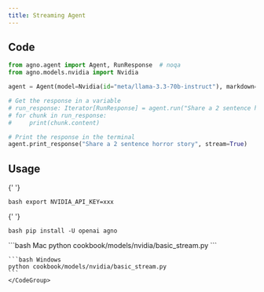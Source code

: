 ```yaml
---
title: Streaming Agent
---
```


## Code

```python cookbook/models/nvidia/basic_stream.py
from agno.agent import Agent, RunResponse  # noqa
from agno.models.nvidia import Nvidia

agent = Agent(model=Nvidia(id="meta/llama-3.3-70b-instruct"), markdown=True)

# Get the response in a variable
# run_response: Iterator[RunResponse] = agent.run("Share a 2 sentence horror story", stream=True)
# for chunk in run_response:
#     print(chunk.content)

# Print the response in the terminal
agent.print_response("Share a 2 sentence horror story", stream=True)
```

## Usage

<Steps>
  <Snippet file="create-venv-step.mdx" />

{' '}

<Step title="Set your API key">```bash export NVIDIA_API_KEY=xxx ```</Step>

{' '}

<Step title="Install libraries">```bash pip install -U openai agno ```</Step>

  <Step title="Run Agent">
    <CodeGroup>
    ```bash Mac
    python cookbook/models/nvidia/basic_stream.py
    ```

    ```bash Windows
    python cookbook/models/nvidia/basic_stream.py
    ```
    </CodeGroup>

  </Step>
</Steps>
